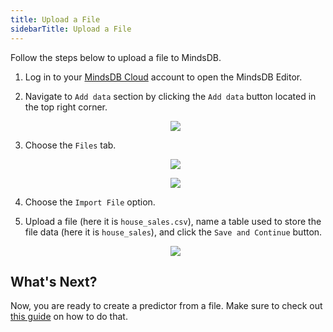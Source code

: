 ```yaml
---
title: Upload a File
sidebarTitle: Upload a File
---
```


Follow the steps below to upload a file to MindsDB.

1. Log in to your [MindsDB Cloud](https://cloud.mindsdb.com/login) account to
   open the MindsDB Editor.
2. Navigate to `Add data` section by clicking the `Add data` button located in
   the top right corner.

   <p align='center'>
     <img src='/assets/sql/add-file-to-mindsdb-cloud-3.png' />
   </p>

3. Choose the `Files` tab.

   <p align="center">
     <img src="/assets/sql/add-file-to-mindsdb-cloud.png" />
   <p align='center'>
     <img src='/assets/sql/add-file-to-mindsdb-cloud.png' />
   </p>

4. Choose the `Import File` option.
5. Upload a file (here it is `house_sales.csv`), name a table used to store the
   file data (here it is `house_sales`), and click the `Save and Continue`
   button.

   <p align='center'>
     <img src='/assets/sql/add-file-to-mindsdb-cloud-2.png' />
   </p>

## What's Next?

Now, you are ready to create a predictor from a file. Make sure to check out
[this guide](/sql/create/model/)
on how to do that.
